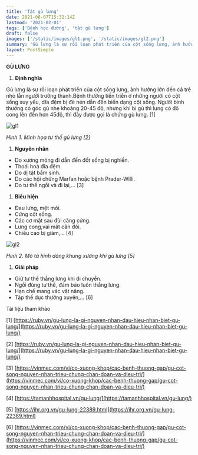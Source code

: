 ```yaml
---
title: 'Tật gù lưng'
date: 2021-08-07T15:32:14Z
lastmod: '2021-02-01'
tags: ['Bệnh học đường', 'tật gù lưng']
draft: false
images: ['/static/images/gl1.png', '/static/images/gl2.png']
summary: 'Gù lưng là sự rối loạn phát triển của cột sống lưng, ảnh hưởng lớn đến cả trẻ nhỏ lẫn người trưởng thành'
layout: PostSimple
---
```



**GÙ LƯNG**

1. **Định nghĩa**

Gù lưng là sự rối loạn phát triển của cột sống lưng, ảnh hưởng lớn đến cả trẻ nhỏ lẫn người trưởng thành.Bệnh thường tiến triển ở những người có cột sống suy yếu, dĩa đệm bị đè nén dẫn đến biến dạng cột sống. Người bình thường có góc gù nhẹ khoảng 20-45 độ, nhưng khi bị gù thì lưng có độ cong lên đến hơn 45độ, thì đây được gọi là chứng gù lưng. [1]

![gl1](/static/images/gl1.png)

_Hình 1. Minh họa tư thế gù lưng_ _[2]_

1. **Nguyên nhân**

- Do xương mỏng đi dẫn đến đốt sống bị nghiền.
- Thoái hoá đĩa đệm.
- Do dị tật bẩm sinh.
- Do các hội chứng Marfan hoặc bệnh Prader-Willi.
- Do tư thế ngồi và đi lại,… [3]

1. **Biểu hiện**

- Đau lưng, mệt mỏi.
- Cứng cột sống.
- Các cơ mặt sau đùi căng cứng.
- Lưng cong,vai mất cân đối.
- Chiều cao bị giảm,... [4]

![gl2](/static/images/gl2.png)

_Hình 2. Mô tả hình dáng khung xương khi gù lưng_ _[5]_

1. **Giải pháp**
- Giữ tư thế thẳng lưng khi di chuyển.
- Ngồi đúng tư thế, đảm bảo luôn thẳng lưng.
- Hạn chế mang vác vật nặng.
- Tập thế dục thường xuyên,… [6]

Tài liệu tham khảo

[1] [https://ruby.vn/gu-lung-la-gi-nguyen-nhan-dau-hieu-nhan-biet-gu-lung/](https://ruby.vn/gu-lung-la-gi-nguyen-nhan-dau-hieu-nhan-biet-gu-lung/)

[2] [https://ruby.vn/gu-lung-la-gi-nguyen-nhan-dau-hieu-nhan-biet-gu-lung/](https://ruby.vn/gu-lung-la-gi-nguyen-nhan-dau-hieu-nhan-biet-gu-lung/)

[3] [https://vinmec.com/vi/co-xuong-khop/cac-benh-thuong-gap/gu-cot-song-nguyen-nhan-trieu-chung-chan-doan-va-dieu-tri/](https://vinmec.com/vi/co-xuong-khop/cac-benh-thuong-gap/gu-cot-song-nguyen-nhan-trieu-chung-chan-doan-va-dieu-tri/)

[4] [https://tamanhhospital.vn/gu-lung/](https://tamanhhospital.vn/gu-lung/)

[5] [https://ihr.org.vn/gu-lung-22389.html](https://ihr.org.vn/gu-lung-22389.html)

[6] [https://vinmec.com/vi/co-xuong-khop/cac-benh-thuong-gap/gu-cot-song-nguyen-nhan-trieu-chung-chan-doan-va-dieu-tri/](https://vinmec.com/vi/co-xuong-khop/cac-benh-thuong-gap/gu-cot-song-nguyen-nhan-trieu-chung-chan-doan-va-dieu-tri/)
